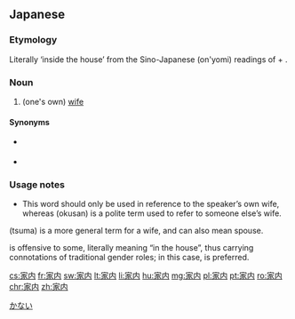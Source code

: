 ==Japanese==
{{ja-kanjitab|家|内}}

===Etymology===
Literally ‘inside the house’ from the Sino-Japanese (on'yomi) readings of
{{m|ja|家||house|tr=か, ka|sc=Jpan}}
+ {{m|ja|内||inside|tr=ない, nai|sc=Jpan}}.

===Noun===
{{ja-noun|かない}}

# {{lb|ja|humble|sort=かない}} (one's own) [[wife]]

====Synonyms====
* {{sense|one’s own wife}} {{qualifier|more gender-neutral}} {{ja-r|妻|つま}}
* {{sense|another’s wife}} {{ja-r|奥さん|おくさん}}

===Usage notes===
* This word should only be used in reference to the speaker’s own wife, whereas {{lang|ja|奥さん}} (okusan) is a polite term used to refer to someone else’s wife.

{{lang|ja|妻}} (tsuma) is a more general term for a wife, and can also mean spouse.

{{lang|ja|家内}} is offensive to some, literally meaning “in the house”, thus carrying connotations of traditional gender roles; in this case, {{lang|ja|妻}} is preferred.

[[Category:ja:Family|かない]]

[[cs:家内]]
[[fr:家内]]
[[sw:家内]]
[[lt:家内]]
[[li:家内]]
[[hu:家内]]
[[mg:家内]]
[[pl:家内]]
[[pt:家内]]
[[ro:家内]]
[[chr:家内]]
[[zh:家内]]